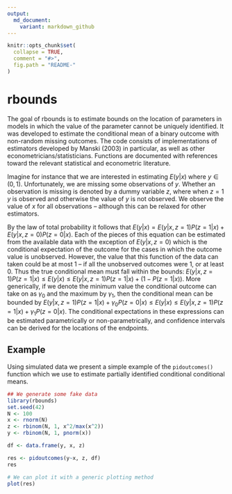 ```yaml
---
output:
  md_document:
    variant: markdown_github
---
```


<!-- README.md is generated from README.Rmd. Please edit that file -->

```r
knitr::opts_chunk$set(
  collapse = TRUE,
  comment = "#>",
  fig.path = "README-"
)
```

# rbounds

The goal of rbounds is to estimate bounds on the location of parameters
in models in which the value of the parameter cannot be uniquely
identified. It was developed to estimate the conditional mean of a 
binary outcome with non-random missing outcomes.
The code consists of implementations of estimators
developed by Manski (2003) in particular, as well as other 
econometricians/statisticians. Functions are 
documented with references toward the relevant statistical and 
econometric literature.

Imagine for instance that we are interested in estimating
$E(y | x)$ where $y \in (0,1)$. Unfortunately, we are 
missing some observations of $y$. Whether an observation
is missing is denoted by a dummy variable $z$, where when $z=1$
$y$ is observed and otherwise the value of $y$ is not observed.
We observe the value of $x$ for all observations -- although
this can be relaxed for other estimators.

By the law of total probability it follows that 
$E(y | x) = E(y | x, z = 1)P(z = 1 | x) + E(y | x, z = 0)P(z = 0 | x)$.
Each of the pieces of this equation can be estimated from 
the available data with the exception of $E(y|x, z=0)$ which
is the conditional expectation of the outcome for the cases in 
which the outcome value is unobserved. However, the value that this
function of the data can taken could be at most $1$ -- if all the
unobserved outcomes were 1, or at least $0$. Thus the true
conditional mean must fall within the bounds:
$E(y | x, z = 1)P(z = 1 | x) \leq E(y | x) \leq E(y | x, z = 1)P(z = 1 | x ) + (1 - P(z = 1 | x))$. 
More generically, if we denote the minimum value the conditional 
outcome can take on as $\gamma_0$ and the maximum by $\gamma_1$, then 
the conditional mean can be bounded by 
$E(y | x, z = 1)P(z = 1 | x) + \gamma_0P(z=0|x) \leq E(y | x) \leq E(y | x, z = 1)P(z = 1 | x ) + \gamma_1 P(z = 0 | x)$.
The conditional expectations in these expressions can be estimated 
parametrically or non-parametrically, and confidence intervals can be 
derived for the locations of the endpoints.

## Example

Using simulated data we present a simple example of the `pidoutcomes()` function
which we use to estimate partially identified conditional conditional means.

```r
## We generate some fake data
library(rbounds)
set.seed(42)
N <- 100
x <- rnorm(N)
z <- rbinom(N, 1, x^2/max(x^2))
y <- rbinom(N, 1, pnorm(x))

df <- data.frame(y, x, z)

res <- pidoutcomes(y~x, z, df)
res

# We can plot it with a generic plotting method
plot(res)

```
